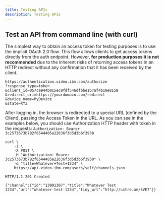```yaml
---
title: Testing APIs
description: Testing APIs
---
```


## Test an API from command line (with curl)

<Title>Get an access token</Title>

The simplest way to obtain an access token for testing purposes is to use the implicit OAuth 2.0 flow. This flow allows clients to get access tokens directly from the auth endpoint. However, **for production purposes it is not recommended** due to the inherent risks of returning access tokens in an HTTP redirect without any confirmation that it has been received by the client.

```
https://authentication.video.ibm.com/authorize
?response_type=token
&client_id=057ce944b015ec9fdf546dfbbe1b7af4b19e8158
&redirect_uri=https://yourdomain.com/redirect
&device_name=MyDevice
&state=XYZ
```

After logging in, the browser is redirected to a special URL (defined by the Client), passing the Access Token in the URL. As you can see in the examples below, you should use Authorization HTTP header with token in the requests: `Authorization: Bearer 3c2573673b782f6544405a22636f3d5d3b6f3950`

<Title>Create a channel (POST)</Title>

```
curl \
    -i \
    -X POST \
    -H "Authorization: Bearer 3c2573673b782f6544405a22636f3d5d3b6f3950" \
    -d "title=Whatever+Test+1234" \
    https://api.video.ibm.com/users/self/channels.json
```

```
HTTP/1.1 201 Created

{"channel":{"id":"13091307","title":"Whatever Test 1234","url":"whatever-test-1234","tiny_url":"http://ustre.am/SVE7"}}
```
